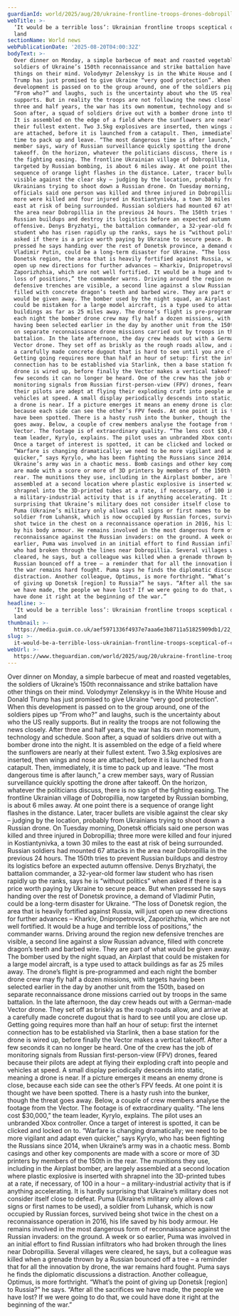 ```yaml
---
guardianId: world/2025/aug/20/ukraine-frontline-troops-drones-dobropillia
webTitle: >-
  ‘It would be a terrible loss’: Ukrainian frontline troops sceptical of ceding
  land
sectionName: World news
webPublicationDate: '2025-08-20T04:00:32Z'
bodyText: >-
  Over dinner on Monday, a simple barbecue of meat and roasted vegetables, the
  soldiers of Ukraine’s 150th reconnaissance and strike battalion have other
  things on their mind. Volodymyr Zelenskyy is in the White House and Donald
  Trump has just promised to give Ukraine “very good protection”. When this
  development is passed on to the group around, one of the soldiers pipes up
  “From who?” and laughs, such is the uncertainty about who the US really
  supports. But in reality the troops are not following the news closely. After
  three and half years, the war has its own momentum, technology and schedule.
  Soon after, a squad of soldiers drive out with a bomber drone into the night.
  It is assembled on the edge of a field where the sunflowers are nearly at
  their fullest extent. Two 3.5kg explosives are inserted, then wings and nose
  are attached, before it is launched from a catapult. Then, immediately, it is
  time to pack up and leave. “The most dangerous time is after launch,” a crew
  member says, wary of Russian surveillance quickly spotting the drone after
  takeoff. On the horizon, whatever the politicians discuss, there is no sign of
  the fighting easing. The frontline Ukrainian village of Dobropillia, now
  targeted by Russian bombing, is about 6 miles away. At one point there is a
  sequence of orange light flashes in the distance. Later, tracer bullets are
  visible against the clear sky – judging by the location, probably from
  Ukrainians trying to shoot down a Russian drone. On Tuesday morning, Donetsk
  officials said one person was killed and three injured in Dobropillia; three
  more were killed and four injured in Kostiantynivka, a town 30 miles to the
  east at risk of being surrounded. Russian soldiers had mounted 67 attacks in
  the area near Dobropillia in the previous 24 hours. The 150th tries to prevent
  Russian buildups and destroy its logistics before an expected autumn
  offensive. Denys Bryzhatyi, the battalion commander, a 32-year-old former law
  student who has risen rapidly up the ranks, says he is “without politics” when
  asked if there is a price worth paying by Ukraine to secure peace. But when
  pressed he says handing over the rest of Donetsk province, a demand of
  Vladimir Putin, could be a long-term disaster for Ukraine. “The loss of
  Donetsk region, the area that is heavily fortified against Russia, will just
  open up new directions for further advances – Kharkiv, Dnipropetrovsk,
  Zaporizhzhia, which are not well fortified. It would be a huge and terrible
  loss of positions,” the commander warns. Driving around the region new
  defensive trenches are visible, a second line against a slow Russian advance,
  filled with concrete dragon’s teeth and barbed wire. They are part of what
  would be given away. The bomber used by the night squad, an Airplast that
  could be mistaken for a large model aircraft, is a type used to attack
  buildings as far as 25 miles away. The drone’s flight is pre-programmed and
  each night the bomber drone crew may fly half a dozen missions, with targets
  having been selected earlier in the day by another unit from the 150th, based
  on separate reconnaissance drone missions carried out by troops in the same
  battalion. In the late afternoon, the day crew heads out with a German-made
  Vector drone. They set off as briskly as the rough roads allow, and arrive at
  a carefully made concrete dugout that is hard to see until you are close up.
  Getting going requires more than half an hour of setup: first the internet
  connection has to be established via Starlink, then a base station for the
  drone is wired up, before finally the Vector makes a vertical takeoff. After a
  few seconds it can no longer be heard. One of the crew has the job of
  monitoring signals from Russian first-person-view (FPV) drones, feared because
  their pilots are adept at flying their exploding craft into people and
  vehicles at speed. A small display periodically descends into static, meaning
  a drone is near. If a picture emerges it means an enemy drone is close,
  because each side can see the other’s FPV feeds. At one point it is thought we
  have been spotted. There is a hasty rush into the bunker, though the threat
  goes away. Below, a couple of crew members analyse the footage from the
  Vector. The footage is of extraordinary quality. “The lens cost $30,000,” the
  team leader, Kyrylo, explains. The pilot uses an unbranded Xbox controller.
  Once a target of interest is spotted, it can be clicked and locked on to.
  “Warfare is changing dramatically; we need to be more vigilant and adapt even
  quicker,” says Kyrylo, who has been fighting the Russians since 2014, when
  Ukraine’s army was in a chaotic mess. Bomb casings and other key components
  are made with a score or more of 3D printers by members of the 150th in the
  rear. The munitions they use, including in the Airplast bomber, are largely
  assembled at a second location where plastic explosive is inserted with
  shrapnel into the 3D-printed tubes at a rate, if necessary, of 100 in a hour –
  a military-industrial activity that is if anything accelerating. It is hardly
  surprising that Ukraine’s military does not consider itself close to defeat.
  Puma (Ukraine’s military only allows call signs or first names to be used), a
  soldier from Luhansk, which is now occupied by Russian forces, survived being
  shot twice in the chest on a reconnaissance operation in 2016, his life saved
  by his body armour. He remains involved in the most dangerous form of
  reconnaissance against the Russian invaders: on the ground. A week or so
  earlier, Puma was involved in an initial effort to find Russian infiltrators
  who had broken through the lines near Dobropillia. Several villages were
  cleared, he says, but a colleague was killed when a grenade thrown by a
  Russian bounced off a tree – a reminder that for all the innovation by drone,
  the war remains hard fought. Puma says he finds the diplomatic discussions a
  distraction. Another colleague, Optimus, is more forthright. “What’s the point
  of giving up Donetsk [region] to Russia?” he says. “After all the sacrifices
  we have made, the people we have lost? If we were going to do that, we could
  have done it right at the beginning of the war.”
headline: >-
  ‘It would be a terrible loss’: Ukrainian frontline troops sceptical of ceding
  land
thumbnail: >-
  https://media.guim.co.uk/aef5971336f4937e7aaa6e3b8711a51825909db1/22_0_3538_2832/500.jpg
slug: >-
  it-would-be-a-terrible-loss-ukrainian-frontline-troops-sceptical-of-ceding-land
webUrl: >-
  https://www.theguardian.com/world/2025/aug/20/ukraine-frontline-troops-drones-dobropillia
---
```

Over dinner on Monday, a simple barbecue of meat and roasted vegetables, the soldiers of Ukraine’s 150th reconnaissance and strike battalion have other things on their mind. Volodymyr Zelenskyy is in the White House and Donald Trump has just promised to give Ukraine “very good protection”. When this development is passed on to the group around, one of the soldiers pipes up “From who?” and laughs, such is the uncertainty about who the US really supports. But in reality the troops are not following the news closely. After three and half years, the war has its own momentum, technology and schedule. Soon after, a squad of soldiers drive out with a bomber drone into the night. It is assembled on the edge of a field where the sunflowers are nearly at their fullest extent. Two 3.5kg explosives are inserted, then wings and nose are attached, before it is launched from a catapult. Then, immediately, it is time to pack up and leave. “The most dangerous time is after launch,” a crew member says, wary of Russian surveillance quickly spotting the drone after takeoff. On the horizon, whatever the politicians discuss, there is no sign of the fighting easing. The frontline Ukrainian village of Dobropillia, now targeted by Russian bombing, is about 6 miles away. At one point there is a sequence of orange light flashes in the distance. Later, tracer bullets are visible against the clear sky – judging by the location, probably from Ukrainians trying to shoot down a Russian drone. On Tuesday morning, Donetsk officials said one person was killed and three injured in Dobropillia; three more were killed and four injured in Kostiantynivka, a town 30 miles to the east at risk of being surrounded. Russian soldiers had mounted 67 attacks in the area near Dobropillia in the previous 24 hours. The 150th tries to prevent Russian buildups and destroy its logistics before an expected autumn offensive. Denys Bryzhatyi, the battalion commander, a 32-year-old former law student who has risen rapidly up the ranks, says he is “without politics” when asked if there is a price worth paying by Ukraine to secure peace. But when pressed he says handing over the rest of Donetsk province, a demand of Vladimir Putin, could be a long-term disaster for Ukraine. “The loss of Donetsk region, the area that is heavily fortified against Russia, will just open up new directions for further advances – Kharkiv, Dnipropetrovsk, Zaporizhzhia, which are not well fortified. It would be a huge and terrible loss of positions,” the commander warns. Driving around the region new defensive trenches are visible, a second line against a slow Russian advance, filled with concrete dragon’s teeth and barbed wire. They are part of what would be given away. The bomber used by the night squad, an Airplast that could be mistaken for a large model aircraft, is a type used to attack buildings as far as 25 miles away. The drone’s flight is pre-programmed and each night the bomber drone crew may fly half a dozen missions, with targets having been selected earlier in the day by another unit from the 150th, based on separate reconnaissance drone missions carried out by troops in the same battalion. In the late afternoon, the day crew heads out with a German-made Vector drone. They set off as briskly as the rough roads allow, and arrive at a carefully made concrete dugout that is hard to see until you are close up. Getting going requires more than half an hour of setup: first the internet connection has to be established via Starlink, then a base station for the drone is wired up, before finally the Vector makes a vertical takeoff. After a few seconds it can no longer be heard. One of the crew has the job of monitoring signals from Russian first-person-view (FPV) drones, feared because their pilots are adept at flying their exploding craft into people and vehicles at speed. A small display periodically descends into static, meaning a drone is near. If a picture emerges it means an enemy drone is close, because each side can see the other’s FPV feeds. At one point it is thought we have been spotted. There is a hasty rush into the bunker, though the threat goes away. Below, a couple of crew members analyse the footage from the Vector. The footage is of extraordinary quality. “The lens cost $30,000,” the team leader, Kyrylo, explains. The pilot uses an unbranded Xbox controller. Once a target of interest is spotted, it can be clicked and locked on to. “Warfare is changing dramatically; we need to be more vigilant and adapt even quicker,” says Kyrylo, who has been fighting the Russians since 2014, when Ukraine’s army was in a chaotic mess. Bomb casings and other key components are made with a score or more of 3D printers by members of the 150th in the rear. The munitions they use, including in the Airplast bomber, are largely assembled at a second location where plastic explosive is inserted with shrapnel into the 3D-printed tubes at a rate, if necessary, of 100 in a hour – a military-industrial activity that is if anything accelerating. It is hardly surprising that Ukraine’s military does not consider itself close to defeat. Puma (Ukraine’s military only allows call signs or first names to be used), a soldier from Luhansk, which is now occupied by Russian forces, survived being shot twice in the chest on a reconnaissance operation in 2016, his life saved by his body armour. He remains involved in the most dangerous form of reconnaissance against the Russian invaders: on the ground. A week or so earlier, Puma was involved in an initial effort to find Russian infiltrators who had broken through the lines near Dobropillia. Several villages were cleared, he says, but a colleague was killed when a grenade thrown by a Russian bounced off a tree – a reminder that for all the innovation by drone, the war remains hard fought. Puma says he finds the diplomatic discussions a distraction. Another colleague, Optimus, is more forthright. “What’s the point of giving up Donetsk [region] to Russia?” he says. “After all the sacrifices we have made, the people we have lost? If we were going to do that, we could have done it right at the beginning of the war.”
